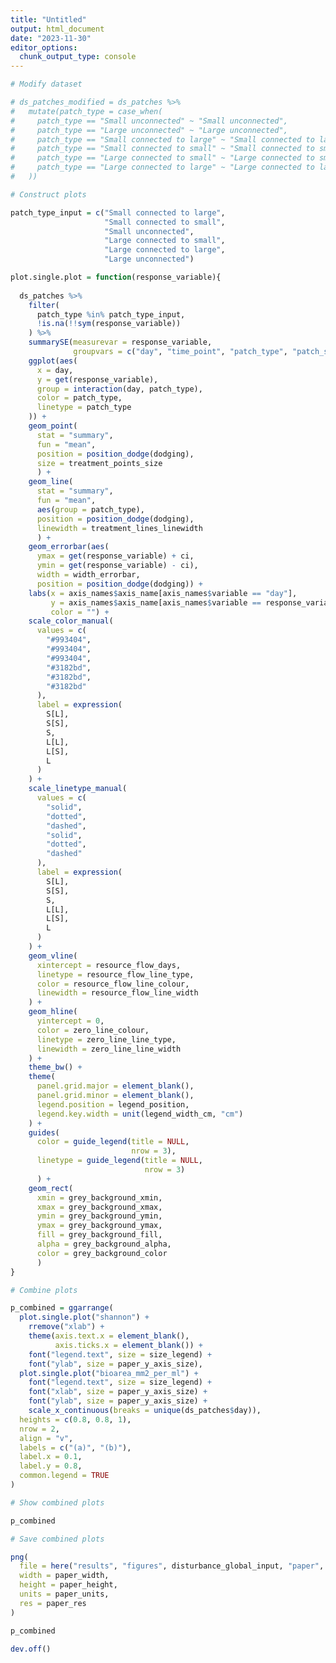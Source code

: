 ```yaml
---
title: "Untitled"
output: html_document
date: "2023-11-30"
editor_options: 
  chunk_output_type: console
---
```


```r

# Modify dataset

# ds_patches_modified = ds_patches %>%
#   mutate(patch_type = case_when(
#     patch_type == "Small unconnected" ~ "Small unconnected",
#     patch_type == "Large unconnected" ~ "Large unconnected",
#     patch_type == "Small connected to large" ~ "Small connected to large",
#     patch_type == "Small connected to small" ~ "Small connected to small",
#     patch_type == "Large connected to small" ~ "Large connected to small",
#     patch_type == "Large connected to large" ~ "Large connected to large"
#   ))
```


```r

# Construct plots

patch_type_input = c("Small connected to large",
                     "Small connected to small",
                     "Small unconnected",
                     "Large connected to small",
                     "Large connected to large",
                     "Large unconnected")

plot.single.plot = function(response_variable){
  
  ds_patches %>%
    filter(
      patch_type %in% patch_type_input,
      !is.na(!!sym(response_variable))
    ) %>%
    summarySE(measurevar = response_variable,
              groupvars = c("day", "time_point", "patch_type", "patch_size", "connection")) %>%
    ggplot(aes(
      x = day,
      y = get(response_variable),
      group = interaction(day, patch_type),
      color = patch_type,
      linetype = patch_type
    )) +
    geom_point(
      stat = "summary",
      fun = "mean",
      position = position_dodge(dodging),
      size = treatment_points_size
      ) +
    geom_line(
      stat = "summary",
      fun = "mean",
      aes(group = patch_type),
      position = position_dodge(dodging),
      linewidth = treatment_lines_linewidth
      ) +
    geom_errorbar(aes(
      ymax = get(response_variable) + ci,
      ymin = get(response_variable) - ci),
      width = width_errorbar,
      position = position_dodge(dodging)) +
    labs(x = axis_names$axis_name[axis_names$variable == "day"],
         y = axis_names$axis_name[axis_names$variable == response_variable],
         color = "") +
    scale_color_manual(
      values = c(
        "#993404",
        "#993404",
        "#993404",
        "#3182bd",
        "#3182bd",
        "#3182bd"
      ),
      label = expression(
        S[L], 
        S[S],
        S,
        L[L], 
        L[S], 
        L
      )
    ) +
    scale_linetype_manual(
      values = c(
        "solid",
        "dotted",
        "dashed",
        "solid",
        "dotted",
        "dashed"
      ),
      label = expression(
        S[L], 
        S[S],
        S,
        L[L], 
        L[S], 
        L
      )
    ) +
    geom_vline(
      xintercept = resource_flow_days,
      linetype = resource_flow_line_type,
      color = resource_flow_line_colour,
      linewidth = resource_flow_line_width
    ) +
    geom_hline(
      yintercept = 0,
      color = zero_line_colour,
      linetype = zero_line_line_type,
      linewidth = zero_line_line_width
    ) +
    theme_bw() +
    theme(
      panel.grid.major = element_blank(),
      panel.grid.minor = element_blank(),
      legend.position = legend_position,
      legend.key.width = unit(legend_width_cm, "cm")
    ) +
    guides(
      color = guide_legend(title = NULL,
                           nrow = 3),
      linetype = guide_legend(title = NULL,
                              nrow = 3)
      ) + 
    geom_rect(
      xmin = grey_background_xmin, 
      xmax = grey_background_xmax,
      ymin = grey_background_ymin, 
      ymax = grey_background_ymax, 
      fill = grey_background_fill, 
      alpha = grey_background_alpha,
      color = grey_background_color
      )
}
```

```r

# Combine plots

p_combined = ggarrange(
  plot.single.plot("shannon") +
    rremove("xlab") +
    theme(axis.text.x = element_blank(),
          axis.ticks.x = element_blank()) +
    font("legend.text", size = size_legend) +
    font("ylab", size = paper_y_axis_size),
  plot.single.plot("bioarea_mm2_per_ml") +
    font("legend.text", size = size_legend) +
    font("xlab", size = paper_y_axis_size) +
    font("ylab", size = paper_y_axis_size) +
    scale_x_continuous(breaks = unique(ds_patches$day)),
  heights = c(0.8, 0.8, 1),
  nrow = 2,
  align = "v",
  labels = c("(a)", "(b)"),
  label.x = 0.1,
  label.y = 0.8,
  common.legend = TRUE
)
```

```r

# Show combined plots

p_combined
```

```r

# Save combined plots

png(
  file = here("results", "figures", disturbance_global_input, "paper", "connected_patches.png"),
  width = paper_width,
  height = paper_height,
  units = paper_units,
  res = paper_res
)

p_combined

dev.off()
```